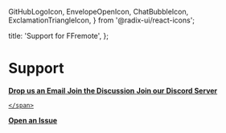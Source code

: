   GitHubLogoIcon,
  EnvelopeOpenIcon,
  ChatBubbleIcon,
  ExclamationTriangleIcon,
} from '@radix-ui/react-icons';

  title: 'Support for FFremote',
};

# Support

<div className="grid md:grid-cols-2 gap-3 md:gap-8">
  <a
    href="mailto:hello@elwood.company"
    className="border p-6 rounded-lg flex items-center space-x-6 hover:bg-muted no-underline">
    <EnvelopeOpenIcon className="size-10" />
    <span className="flex flex-col">
      <strong className="text-lg">Drop us an Email</strong>
    </span>
  </a>
  <a
    href="https://github.com/orgs/elwood-software/discussions"
    className="border p-6 rounded-lg flex items-center space-x-6 hover:bg-muted no-underline">
    <GitHubLogoIcon className="size-10" />
    <span className="flex flex-col">
      <strong className="text-lg">Join the Discussion</strong>
    </span>

  </a>
  <a
    href="https://discord.gg/qnDD5Wc3"
    className="border p-6 rounded-lg flex items-center space-x-6 hover:bg-muted no-underline">
    <ChatBubbleIcon className="size-10" />
    <span className="flex flex-col">
      <strong className="text-lg">Join our Discord Server</strong>

    </span>

  </a>
  <a
    href="https://github.com/elwood-software/elwood/issues"
    className="border p-6 rounded-lg flex items-center space-x-6 hover:bg-muted no-underline">
    <ExclamationTriangleIcon className="size-10" />
    <span className="flex flex-col">
      <strong className="text-lg">Open an Issue</strong>
    </span>
  </a>
</div>

